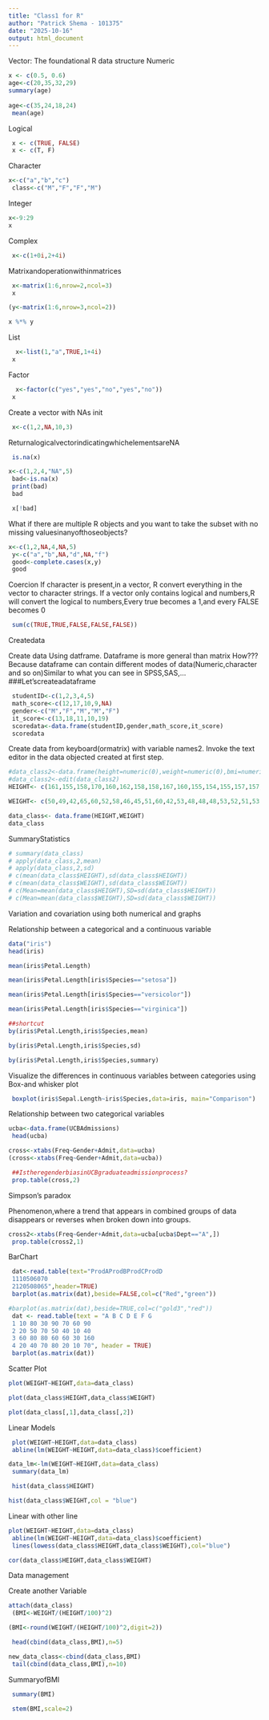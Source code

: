 ---
title: "Class1 for R"
author: "Patrick Shema - 101375"
date: "2025-10-16"
output: html_document
---

Vector: The foundational R data structure
 Numeric
```{r}
x <- c(0.5, 0.6)
age<-c(20,35,32,29)
summary(age)
 
age<-c(35,24,18,24)
 mean(age)
```
 
 Logical 
```{r}
 x <- c(TRUE, FALSE)
 x <- c(T, F)

```
 
 
Character
```{r}
x<-c("a","b","c")
 class<-c("M","F","F","M")
```
 
Integer
```{r}
x<-9:29
x
```

Complex
```{r}
 x<-c(1+0i,2+4i)
```

Matrixandoperationwithinmatrices
```{r}
 x<-matrix(1:6,nrow=2,ncol=3)
 x
```

```{r}
(y<-matrix(1:6,nrow=3,ncol=2))
```
```{r}
x %*% y
```

List
```{r}
  x<-list(1,"a",TRUE,1+4i)
 x
```

Factor
```{r}
  x<-factor(c("yes","yes","no","yes","no"))
 x
```

Create a vector with NAs init
```{r}
 x<-c(1,2,NA,10,3)

```


ReturnalogicalvectorindicatingwhichelementsareNA
```{r}
 is.na(x)
```
```{r}
x<-c(1,2,4,"NA",5)
 bad<-is.na(x)
 print(bad)
 bad
```
```{r}
 x[!bad]
```

What if there are multiple R objects and you want to take the subset with no missing valuesinanyofthoseobjects?
```{r}
x<-c(1,2,NA,4,NA,5)
 y<-c("a","b",NA,"d",NA,"f")
 good<-complete.cases(x,y)
 good
```

Coercion
If character is present,in a vector, R convert everything in the vector to character strings. If a vector only contains logical and numbers,R will convert the logical to numbers,Every true becomes a 1,and every FALSE becomes 0
```{r}
 sum(c(TRUE,TRUE,FALSE,FALSE,FALSE))
```

Createdata

Create data Using datframe. Dataframe is more general than matrix How???
Because dataframe can contain different modes of data(Numeric,character and so on)Similar to what you can see in SPSS,SAS,…
 ###Let’screateadataframe
 
```{r}
 studentID<-c(1,2,3,4,5)
 math_score<-c(12,17,10,9,NA)
 gender<-c("M","F","M","M","F")
 it_score<-c(13,18,11,10,19)
 scoredata<-data.frame(studentID,gender,math_score,it_score)
 scoredata

```
 
Create data from keyboard(ormatrix) with variable names2. Invoke the text editor in the data objected created at first step.
```{r}
#data_class2<-data.frame(height=numeric(0),weight=numeric(0),bmi=numeric(0)
#data_class2<-edit(data_class2)
HEIGHT<- c(161,155,158,170,160,162,158,158,167,160,155,154,155,157,157,160,158,160,160,152,154,150,161,162,164,164,161,155,159,163,159,160,158,165,156,163,155,164,163,168,157,164)

WEIGHT<- c(50,49,42,65,60,52,58,46,45,51,60,42,53,48,48,48,53,52,51,53,44,56,63,52,57,49,52,54,46,50,61,55,45,63,60,56,52,47,52,55,48,58)

data_class<- data.frame(HEIGHT,WEIGHT)
data_class
```


SummaryStatistics 
```{r}

# summary(data_class)
# apply(data_class,2,mean)
# apply(data_class,2,sd)
# c(mean(data_class$HEIGHT),sd(data_class$HEIGHT))
# c(mean(data_class$WEIGHT),sd(data_class$WEIGHT))
# c(Mean=mean(data_class$HEIGHT),SD=sd(data_class$HEIGHT))
# c(Mean=mean(data_class$WEIGHT),SD=sd(data_class$WEIGHT))
```
 
 
Variation and covariation using both numerical and graphs

Relationship between a categorical and a continuous variable

```{r}
data("iris")
head(iris)
```
```{r}
mean(iris$Petal.Length)
```


```{r}
mean(iris$Petal.Length[iris$Species=="setosa"])
```

```{r}
mean(iris$Petal.Length[iris$Species=="versicolor"])
```
```{r}
mean(iris$Petal.Length[iris$Species=="virginica"])
```

```{r}
##shortcut
by(iris$Petal.Length,iris$Species,mean)
```

```{r}
by(iris$Petal.Length,iris$Species,sd)
```
```{r}
by(iris$Petal.Length,iris$Species,summary)
```

Visualize the differences in continuous variables between categories using Box-and whisker plot

```{r}
 boxplot(iris$Sepal.Length~iris$Species,data=iris, main="Comparison")
```

 Relationship between two categorical variables

```{r}
ucba<-data.frame(UCBAdmissions)
 head(ucba)
```

```{r}
cross<-xtabs(Freq~Gender+Admit,data=ucba)
(cross<-xtabs(Freq~Gender+Admit,data=ucba))
```

```{r}
 ##IstheregenderbiasinUCBgraduateadmissionprocess?
 prop.table(cross,2)
```
 Simpson’s paradox
 
 Phenomenon,where a trend that appears in combined groups of data disappears or reverses when broken down into groups.
 
```{r}
cross2<-xtabs(Freq~Gender+Admit,data=ucba[ucba$Dept=="A",])
 prop.table(cross2,1)
```
BarChart

```{r}
 dat<-read.table(text="ProdAProdBProdCProdD
 1110506070
 2120508065",header=TRUE)
 barplot(as.matrix(dat),beside=FALSE,col=c("Red","green"))

```


```{r}
#barplot(as.matrix(dat),beside=TRUE,col=c("gold3","red"))
 dat <- read.table(text = "A B C D E F G
 1 10 80 30 90 70 60 90
 2 20 50 70 50 40 10 40
 3 60 80 80 60 60 30 160
 4 20 40 70 80 20 10 70", header = TRUE)
 barplot(as.matrix(dat))

```

Scatter Plot

```{r}
plot(WEIGHT~HEIGHT,data=data_class)
```

```{r}
plot(data_class$HEIGHT,data_class$WEIGHT)
```

```{r}
plot(data_class[,1],data_class[,2])

```

 Linear Models
```{r}
 plot(WEIGHT~HEIGHT,data=data_class)
 abline(lm(WEIGHT~HEIGHT,data=data_class)$coefficient)
```


```{r}
data_lm<-lm(WEIGHT~HEIGHT,data=data_class)
 summary(data_lm)
```
```{r}
 hist(data_class$HEIGHT)
```


```{r}
hist(data_class$WEIGHT,col = "blue")

```


Linear with other line

```{r}
plot(WEIGHT~HEIGHT,data=data_class)
 abline(lm(WEIGHT~HEIGHT,data=data_class)$coefficient)
 lines(lowess(data_class$HEIGHT,data_class$WEIGHT),col="blue")

```

```{r}
cor(data_class$HEIGHT,data_class$WEIGHT)
```

Data management

 Create another Variable
 
```{r}
attach(data_class)
 (BMI<-WEIGHT/(HEIGHT/100)^2)
```
 

```{r}
(BMI<-round(WEIGHT/(HEIGHT/100)^2,digit=2))
```

```{r}
 head(cbind(data_class,BMI),n=5)
```

```{r}
new_data_class<-cbind(data_class,BMI)
 tail(cbind(data_class,BMI),n=10)
```

 SummaryofBMI
 
```{r}
 summary(BMI)
```
 
```{r}
 stem(BMI,scale=2)
```
 
 